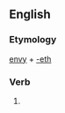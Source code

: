 ==English==

===Etymology===
[[envy]] + [[-eth]]

===Verb===
{{infl|en|verb form}}

# {{archaic third-person singular of|envy}}